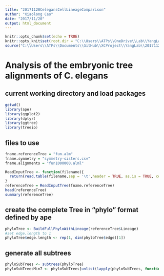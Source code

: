 ```yaml
---
title: "20171120CelegansCellLineageComparison"
author: "Xiaolong Cao"
date: "2017/11/20"
output: html_document
---
```


```r
knitr::opts_chunk$set(echo = TRUE)
knitr::opts_knit$set(root.dir = "C:\\Users\\ATPs\\OneDrive\\Lab\\YangLab\\YangLabSharedProject_Xiaolong\\Celegans\\Lineages")
source("C:\\Users\\ATPs\\Documents\\GitHub\\XCProject\\YangLab\\20171121TreeAlignmentFunctions.R")
```

# Analysis of the embryonic tree alignments of C. elegans
## current working directory and load packages
```r
getwd()
library(ape)
library(ggplot2)
library(dplyr)
library(ggtree)
library(treeio)
```

## files to use
```r
fname.referenceTree = "fun.alm"
fname.symmetry = "symmetry-sisters.csv"
fname.alignments = "fun1000000.alml"
```

```r
ReadInputTree <- function(filename){
  return(read.table(filename,sep = '\t',header = TRUE, as.is = TRUE, colClasses = "character", quote = ''))
}
referenceTree = ReadInputTree(fname.referenceTree)
head(referenceTree)
summary(referenceTree)
```

## create the complete Tree in "phylo" format defined by ape
```r
phyloTree <- BuildFullPhyloWithLineage(referenceTree$Lineage)
#set edge.length to 1
phyloTree$edge.length <- rep(1, dim(phyloTree$edge)[1])
```

## generate all subtrees
```r
phyloSubTrees <- subtrees(phyloTree)
phyloSubTreesMin7 <- phyloSubTrees[unlist(lapply(phyloSubTrees, function(x) (x$Ntip + x$Nnode)>=7))]


```












